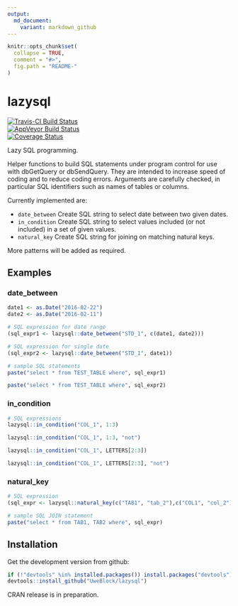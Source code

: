 ```yaml
---
output:
  md_document:
    variant: markdown_github
---
```


<!-- README.md is generated from README.Rmd. Please edit that file -->

```r
knitr::opts_chunk$set(
  collapse = TRUE,
  comment = "#>",
  fig.path = "README-"
)
```

# lazysql

[![Travis-CI Build Status](https://travis-ci.org/UweBlock/lazysql.svg?branch=master)](https://travis-ci.org/UweBlock/lazysql)  
[![AppVeyor Build Status](https://ci.appveyor.com/api/projects/status/github/UweBlock/lazysql?branch=master&svg=true)](https://ci.appveyor.com/project/UweBlock/lazysql)  
[![Coverage Status](https://coveralls.io/repos/github/UweBlock/lazysql/badge.svg?branch=master)](https://coveralls.io/github/UweBlock/lazysql?branch=master)  

Lazy SQL programming.

Helper functions to build SQL statements under program control for use with
dbGetQuery or dbSendQuery. They are intended to increase speed of coding and 
to reduce coding errors. Arguments are carefully checked, in particular SQL 
identifiers such as names of tables or columns.

Currently implemented are:

* `date_between` 	Create SQL string to select date between two given dates.
* `in_condition` 	Create SQL string to select values included (or not included)
  in a set of given values.
* `natural_key` 	Create SQL string for joining on matching natural keys.

More patterns will be added as required.

## Examples

### date_between
```r
date1 <- as.Date("2016-02-22")
date2 <- as.Date("2016-02-11")

# SQL expression for date range
(sql_expr1 <- lazysql::date_between("STD_1", c(date1, date2)))

# SQL expression for single date
(sql_expr2 <- lazysql::date_between("STD_1", date1))

# sample SQL statements
paste("select * from TEST_TABLE where", sql_expr1)

paste("select * from TEST_TABLE where", sql_expr2)
```

### in_condition

```r
# SQL expressions
lazysql::in_condition("COL_1", 1:3)

lazysql::in_condition("COL_1", 1:3, "not")

lazysql::in_condition("COL_1", LETTERS[2:3])

lazysql::in_condition("COL_1", LETTERS[2:3], "not")
```

### natural_key

```r
# SQL expression
(sql_expr <- lazysql::natural_key(c("TAB1", "tab_2"),c("COL1", "col_2")))

# sample SQL JOIN statement
paste("select * from TAB1, TAB2 where", sql_expr)
```

## Installation

Get the development version from github: 

``` r
if (!"devtools" %in% installed.packages()) install.packages("devtools")
devtools::install_github("UweBlock/lazysql")
```

CRAN release is in preparation.